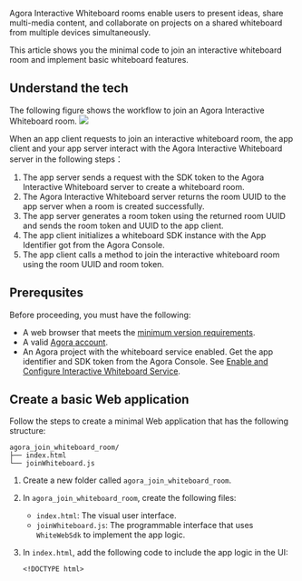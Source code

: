 <PlatformWrapper platform="web">

Agora Interactive Whiteboard rooms enable users to present ideas, share multi-media content, and collaborate on projects on a shared whiteboard from multiple devices simultaneously.

This article shows you the minimal code to join an interactive whiteboard room and implement basic whiteboard features.

## Understand the tech
The following figure shows the workflow to join an Agora Interactive Whiteboard room.
![](https://web-cdn.agora.io/docs-files/1620443996218)

When an app client requests to join an interactive whiteboard room, the app client and your app server interact with the Agora Interactive Whiteboard server in the following steps：
1. The app server sends a request with the SDK token to the Agora Interactive Whiteboard server to create a whiteboard room.
2. The Agora Interactive Whiteboard server returns the room UUID to the app server when a room is created successfully.
3. The app server generates a room token using the returned room UUID and sends the room token and UUID to the app client.
4. The app client initializes a whiteboard SDK instance with the App Identifier got from the Agora Console.
5. The app client calls a method to join the interactive whiteboard room using the room UUID and room token.

## Prerequsites

Before proceeding, you must have the following:

- A web browser that meets the [minimum version requirements](./en/whiteboard/product_whiteboard?platform=Android&versionId=bc4d9270-af10-11eb-b31a-57565fd331e4#supported-platforms).
- A valid [Agora account](https://docs.agora.io/en/Agora%20Platform/sign_in_and_sign_up).
- An Agora project with the whiteboard service enabled. Get the app identifier and SDK token from the Agora Console. See [Enable and Configure Interactive Whiteboard Service](./en/whiteboard/enable_whiteboard).

## Create a basic Web application

Follow the steps to create a minimal Web application that has the following structure:

```
agora_join_whiteboard_room/
├── index.html
└── joinWhiteboard.js
```

1. Create a new folder called `agora_join_whiteboard_room`.
2. In `agora_join_whiteboard_room`, create the following files:
   - `index.html`: The visual user interface.
   - `joinWhiteboard.js`: The programmable interface that uses `WhiteWebSdk` to implement the app logic.

2. In `index.html`, add the following code to include the app logic in the UI:

   ```
   <!DOCTYPE html>
<html>
    <head>
        <script src="./joinWhiteboard.js"></script>
    </head>
    <body>
        <div id="whiteboard" style="width: 100%; height: 100vh;"></div>
    </body>
</html>
    ```

After setting up the basic structure, you can now build the whiteboard functionality into the applcation.

## Create a whiteboard room from your app server

Before an app client requests to join a room, you need to call [/v5/rooms (POST)](./en/whiteboard/whiteboard_room_management?platform=RESTful&versionId=4c630b90-a0e0-11eb-934a-83674cc9d04a#create-a-room-post) on your app server to create a room.

You can use the following Node.js script as a request example:
```javascript
var request = require("request");
var options = {
  "method": "POST",
  "url": "https://api.netless.link/v5/rooms",
  "headers": {
  "token": "Your SDK Token",
  "Content-Type": "application/json",
  "region": "us-sv"
  },
  body: JSON.stringify({
    "isRecord": false
  })
};
request(options, function (error, response) {
  if (error) throw new Error(error);
  console.log(response.body);
});
```

If the request is successful, Agora's server for the whiteboard service returns information about the created room, including the `uuid`, which is the unique identifier of the room. You need to pass in this parameter when an app client joins the room.

The followings is a response example:

```json
{
    "uuid": "4a50xxxxxx796b", // The room UUID
    "teamUUID": "RMmLxxxxxx15aw",
    "appUUID": "i54xxxxxx1AQ",
    "isBan": false,
    "createdAt": "2021-01-18T06:56:29.432Z",
    "limit": 0
}
```

## Generate a room token
After creating a room and getting the `uuid` of the room, your app server needs to generate a room token and send it to the app client. When an app client joins a room, Agora's server uses the room token for authentication.

To generate a room token on your app server, you can:

- Use code. See [Generate a Token from your app server](https://docs-preprod.agora.io/en/whiteboard/generate_whiteboard_token_at_app_server). (Recommended)
- Call the Interactive Whiteboard RESTful API. See [Generate a Room Token (POST)](https://docs-preprod.agora.io/en/whiteboard/generate_whiteboard_token#generate-a-room-token-post).

You can use the following Node.js script as a request example:
```javascript
var request = require('request');
var options = {
  "method": "POST",
   // Replace <Room UUID> with the uuid of your room
  "url": "https://api.netless.link/v5/tokens/rooms/<Room UUID>",
  "headers": {
  "token": "Your SDK Token",
  "Content-Type": "application/json",
  "region": "us-sv"
  },
  body: JSON.stringify({"lifespan":3600000,"role":"admin"})

};
request(options, function (error, response) {
  if (error) throw new Error(error);
  console.log(response.body);
});
```

If the request is successful, Agora's server returns a room token. The following is a response example:

```javascript
"NETLESSROOM_YWs9XXXXXXXXXXXZWNhNjk" // Room Token
```

## Join the whiteboard room from your app client

This section shows how to integrate the whiteboard SDK into your application and call the methods provided by the SDK to join the existing Interactive Whiteboard room.

1. Import the Agora Interactive Whiteboard SDK.
In `index.html`, add <code>&lt;script src="https://sdk.netless.link/white-web-sdk/2.15.16.js"&gt;&lt;/script&gt;</code> right below the <code>&lt;head&gt;</code> line to import the whiteboard SDK.

   ```html
   <!DOCTYPE html>
    <html lang="en">
    <head>
         <script src="https://sdk.netless.link/white-web-sdk/2.15.16.js"></script>
         <script src="./joinWhiteboard.js"></script>
    </head>
    <body>
         <div id="whiteboard" style="width: 100%; height: 100vh;"></div>
    </body>
    </html>
   ```

1. Create a `WhiteWebSdk` instance and join the room. You need to pass in the following parameters:
 - `appIdentifier`: The App Identifier of the whiteboard project in Agora Console. See [Get security credentials for your whiteboard project](/en/whiteboard/enable_whiteboard#get-security-credentials-for-your-whiteboard-project).
 - `region`: The data center, which must be the same as the data center you chose when creating the room.

   Open `joinWhiteboard.js` and add the following code:

   ```javascript
   var whiteWebSdk = new WhiteWebSdk({
     // Pass in your App Identifier.
     appIdentifier: "Your App Identifier",
	 // Set the data center as Silicon Valley, US.
	 region: "us-sv",
   })

   var joinRoomParams = {
     uuid: "Your room UUID",
	 // The unique identifier of a user. If you use versions earlier than v2.15.0, do not add this line.
	 uid: "user uid",
     roomToken: "Your room token",
   };

   // Join the whiteboard room and display the whiteboard on the web page.
   whiteWebSdk.joinRoom(joinRoomParams).then(function(room) {
       room.bindHtmlElement(document.getElementById("whiteboard"));
   }).catch(function(err) {
       console.error(err);
   });
   ```

## Test your app

Open `index.html` in your browser. You should see a blank page. If the application runs successfully, you can use your mouse to write and draw on the page.

## Reference

This section provides additonal infromation for your reference.

### APIs used in this section

- RESTful APIs:
  - [https://api.netless.link/v5/rooms (POST)](./en/whiteboard/whiteboard_room_management?platform=RESTful&versionId=4c630b90-a0e0-11eb-934a-83674cc9d04a#create-a-room-post)
  - [https://api.netless.link/v5/tokens/rooms/\{uuid} (POST)](./en/whiteboard/generate_whiteboard_token?platform=Android&versionId=1e4caf80-a0e1-11eb-934a-83674cc9d04a#generate-a-room-token-post)
- APIs of `WhiteWebSdk`
 - joinRoom

### Iintegrate the whiteboard SDK through npm

In addition to getting the whiteboard SDK through CDN, you can integrate the SDK into your application through [npm](https://docs.npmjs.com/getting-started/).

1. Navigate to your project folder and run the following command to install the SDK:

 ```
npm install white-web-sdk
```

2. Import the SDK in the index.js file:

 ```
var WhiteWebSdk = require("white-web-sdk");
```


</PlatformWrapper>